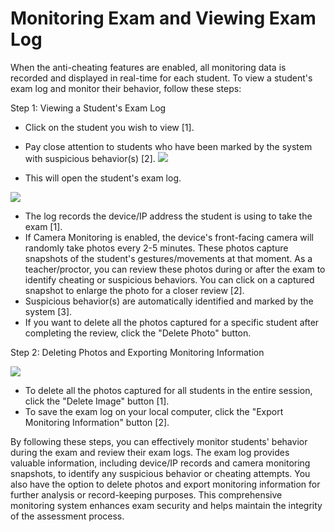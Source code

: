 # Monitoring Exam and Viewing Exam Log

When the anti-cheating features are enabled, all monitoring data is recorded and displayed in real-time for each student. To view a student's exam log and monitor their behavior, follow these steps:

Step 1: Viewing a Student's Exam Log

- Click on the student you wish to view [1].
- Pay close attention to students who have been marked by the system with suspicious behavior(s) [2].
![](/img/utest/teacher/proctoring05.png)

- This will open the student's exam log.

![](/img/utest/teacher/proctoring06.png)

- The log records the device/IP address the student is using to take the exam [1].
- If Camera Monitoring is enabled, the device's front-facing camera will randomly take photos every 2-5 minutes. These photos capture snapshots of the student's gestures/movements at that moment. As a teacher/proctor, you can review these photos during or after the exam to identify cheating or suspicious behaviors. You can click on a captured snapshot to enlarge the photo for a closer review [2].
- Suspicious behavior(s) are automatically identified and marked by the system [3].
- If you want to delete all the photos captured for a specific student after completing the review, click the "Delete Photo" button.

Step 2: Deleting Photos and Exporting Monitoring Information

![](/img/utest/teacher/proctoring07.png)

- To delete all the photos captured for all students in the entire session, click the "Delete Image" button [1].
- To save the exam log on your local computer, click the "Export Monitoring Information" button [2].

By following these steps, you can effectively monitor students' behavior during the exam and review their exam logs. The exam log provides valuable information, including device/IP records and camera monitoring snapshots, to identify any suspicious behavior or cheating attempts. You also have the option to delete photos and export monitoring information for further analysis or record-keeping purposes. This comprehensive monitoring system enhances exam security and helps maintain the integrity of the assessment process.